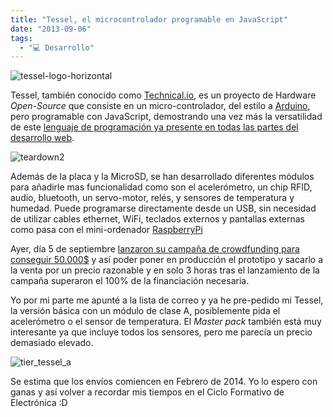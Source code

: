 ```yaml
---
title: "Tessel, el microcontrolador programable en JavaScript"
date: "2013-09-06"
tags:
  - "💻 Desarrollo"
---
```


![tessel-logo-horizontal](/images/tessel-el-microcontrolador-programable-en-javascript/tessel-logo-horizontal_ci3qhl.png)

Tessel, también conocido como [Technical.io](http://technical.io), es un proyecto de Hardware _Open-Source_ que consiste en un micro-controlador, del estilo a [Arduino](http://www.arduino.cc/), pero programable con JavaScript, demostrando una vez más la versatilidad de este [lenguaje de programación ya presente en todas las partes del desarrollo web](/javascript/).

![teardown2](/images/tessel-el-microcontrolador-programable-en-javascript/teardown2_mc3p3f.png)

Además de la placa y la MicroSD, se han desarrollado diferentes módulos para añadirle mas funcionalidad como son el acelerómetro, un chip RFID, audio, bluetooth, un servo-motor, relés, y sensores de temperatura y humedad. Puede programarse directamente desde un USB, sin necesidad de utilizar cables ethernet, WiFi, teclados externos y pantallas externas como pasa con el mini-ordenador [RaspberryPi](http://www.raspberrypi.org/)

Ayer, día 5 de septiembre [lanzaron su campaña de crowdfunding para conseguir 50.000$](http://www.dragoninnovation.com/projects/22-tessel) y así poder poner en producción el prototipo y sacarlo a la venta por un precio razonable y en solo 3 horas tras el lanzamiento de la campaña superaron el 100% de la financiación necesaria.

Yo por mi parte me apunté a la lista de correo y ya he pre-pedido mi Tessel, la versión básica con un módulo de clase A, posiblemente pida el acelerómetro o el sensor de temperatura. El _Master pack_ también está muy interesante ya que incluye todos los sensores, pero me parecía un precio demasiado elevado.

![tier_tessel_a](/images/tessel-el-microcontrolador-programable-en-javascript/tier_tessel_a_gcqfj1.png)

Se estima que los envíos comiencen en Febrero de 2014. Yo lo espero con ganas y así volver a recordar mis tiempos en el Ciclo Formativo de Electrónica :D
